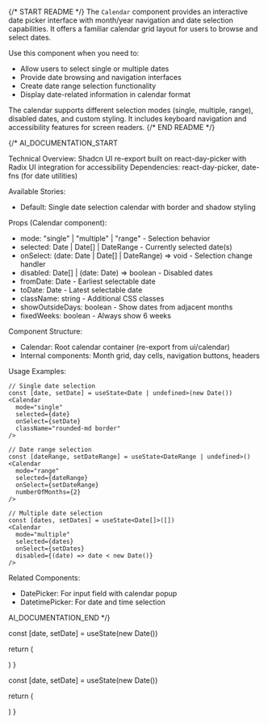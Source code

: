 
{/* START README */}
The `Calendar` component provides an interactive date picker interface with month/year navigation and date selection capabilities. It offers a familiar calendar grid layout for users to browse and select dates.

Use this component when you need to:

- Allow users to select single or multiple dates
- Provide date browsing and navigation interfaces
- Create date range selection functionality
- Display date-related information in calendar format

The calendar supports different selection modes (single, multiple, range), disabled dates, and custom styling. It includes keyboard navigation and accessibility features for screen readers.
{/* END README */}

{/*
AI_DOCUMENTATION_START

Technical Overview: Shadcn UI re-export built on react-day-picker with Radix UI integration for accessibility
Dependencies: react-day-picker, date-fns (for date utilities)

Available Stories:

- Default: Single date selection calendar with border and shadow styling

Props (Calendar component):

- mode: "single" | "multiple" | "range" - Selection behavior
- selected: Date | Date[] | DateRange - Currently selected date(s)
- onSelect: (date: Date | Date[] | DateRange) => void - Selection change handler
- disabled: Date[] | (date: Date) => boolean - Disabled dates
- fromDate: Date - Earliest selectable date
- toDate: Date - Latest selectable date
- className: string - Additional CSS classes
- showOutsideDays: boolean - Show dates from adjacent months
- fixedWeeks: boolean - Always show 6 weeks

Component Structure:

- Calendar: Root calendar container (re-export from ui/calendar)
- Internal components: Month grid, day cells, navigation buttons, headers

Usage Examples:

```tsx
// Single date selection
const [date, setDate] = useState<Date | undefined>(new Date())
<Calendar
  mode="single"
  selected={date}
  onSelect={setDate}
  className="rounded-md border"
/>

// Date range selection
const [dateRange, setDateRange] = useState<DateRange | undefined>()
<Calendar
  mode="range"
  selected={dateRange}
  onSelect={setDateRange}
  numberOfMonths={2}
/>

// Multiple date selection
const [dates, setDates] = useState<Date[]>([])
<Calendar
  mode="multiple"
  selected={dates}
  onSelect={setDates}
  disabled={(date) => date < new Date()}
/>
```

Related Components:

- DatePicker: For input field with calendar popup
- DatetimePicker: For date and time selection

AI_DOCUMENTATION_END
*/}

  const [date, setDate] = useState(new Date())

return (

<Calendar
  mode="single"
  selected={date}
  onSelect={setDate}
  className="rounded-md border shadow-sm"
/>
) }

  const [date, setDate] = useState(new Date())

return (

<Calendar
  mode="single"
  selected={date}
  onSelect={setDate}
  className="rounded-md border shadow-sm"
  captionLayout="dropdown"
/>
) }
